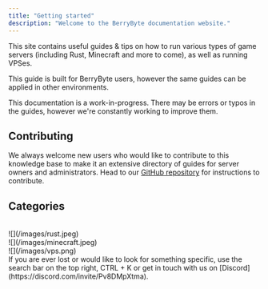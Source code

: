 ```yaml
---
title: "Getting started"
description: "Welcome to the BerryByte documentation website."
---
```


This site contains useful guides & tips on how to run various types of game
servers (including Rust, Minecraft and more to come), as well as running VPSes.

This guide is built for BerryByte users, however the same guides can be applied
in other environments.

<Warning>
  This documentation is a work-in-progress. There may be errors or typos in the
  guides, however we're constantly working to improve them.
</Warning>

## Contributing

We always welcome new users who would like to contribute to this knowledge base
to make it an extensive directory of guides for server owners and
administrators. Head to our
[GitHub repository](https://github.com/berrybyte-net/documentation#contributing)
for instructions to contribute.

## Categories

<CardGroup cols={3}>

<Card title="Rust" href="/rust/introduction">
<br />
![](/images/rust.jpeg)

</Card>

<Card title="Minecraft" href="/minecraft/introduction">
<br />
![](/images/minecraft.jpeg)

</Card>

<Card title="VPS" href="/introduction">
<br />
![](/images/vps.png)

</Card>

</CardGroup>

<br />

<Info>
  If you are ever lost or would like to look for something specific, use the
  search bar on the top right, CTRL + K or get in touch with us on
  [Discord](https://discord.com/invite/Pv8DMpXtma).
</Info>
